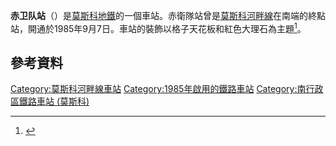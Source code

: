 {{NoteTA |G1=Transport |G2=Railway}}
{{Infobox station
|name          = 赤衛隊<br />{{lang|ru|Красногварде́йская}}
|type          = [[莫斯科地鐵|莫斯科地鐵]]車站
|image         = Metro MSK Line2 Krasnogvardeyskaya.jpg
|image_size    =
|image_caption =
|address       = [[南行政區_(莫斯科)|南行政區]]{{link-en|賈布利科沃區|Zyablikovo District}}
|borough       = [[莫斯科|莫斯科]]
|country       = [[俄羅斯|俄羅斯]]
|coordinates   = {{coord|55.6137|37.7444|display=inline,title}}
|line          = {{MOSMETRO-bull|2|text=1}}
|other         = '''[[巴士|巴士]]'''：м77、м78、м82、м86、с819、828、837、с848、с894、899、н5
|structure     = 淺層單拱門車站
|platform      = 1個[[島式月台|島式月台]]
|depth         = {{convert|9|m|abbr=on}}
|levels        = 1層
|tracks        = 2條
|parking       = 無
|opened        = {{start date and age|df=yes|1985|09|07}}
|closed        =
|rebuilt       =
|ADA           =
|code          = 020
|owned         = 莫斯科地鐵
|zone          =
|former        =
|passengers    =
|pass_year     =
|pass_percent  =
|pass_system   = 
|mpassengers   =
|services      = 
|map_type      = Moscow Ring Road
|AlternativeMap= Moscow map MKAD grayscale.png
|map_overlay   = Moscow metro map including line 14.svg
|map_caption   = 
|route_map     = 
|map_state     = collapsed
}}
'''赤卫队站'''（{{lang-rus|Красногварде́йская|Krasnogvardeyskaya}}）是[[莫斯科地鐵|莫斯科地鐵]]的一個車站。赤衛隊站曾是[[莫斯科河畔線|莫斯科河畔線]]在南端的終點站，開通於1985年9月7日。車站的裝飾以格子天花板和紅色大理石為主題<ref>{{cite news|url=http://top.rbc.ru/society/02/12/2011/627952.shtml|script-title=ru:В Москве открылись т，ри новых станции метро|date=December 2, 2012|publisher=РосБизнесКонсалтинг|language=ru|accessdate=2 December 2011|archive-url=https://web.archive.org/web/20130619073848/http://top.rbc.ru/society/02/12/2011/627952.shtml|archive-date=2013-06-19|dead-url=yes}}</ref>。

==參考資料==
{{Reflist}}
{{莫斯科河畔線}}
[[Category:莫斯科河畔線車站|Category:莫斯科河畔線車站]]
[[Category:1985年啟用的鐵路車站|Category:1985年啟用的鐵路車站]]
[[Category:南行政區鐵路車站_(莫斯科)|Category:南行政區鐵路車站 (莫斯科)]]